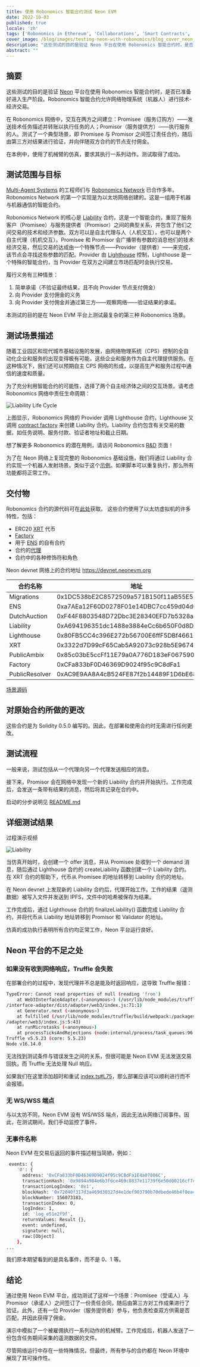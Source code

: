```yaml
---
title: 使用 Robonomics 智能合约测试 Neon EVM
date: 2022-10-03
published: true
locale: 'zh'
tags: ['Robonomics in Ethereum', 'Collaborations', 'Smart Contracts', 'Neon']
cover_image: /blog/images/testing-neon-with-robonomics/blog_cover_neon_multi-agent.jpg
description: "这些测试的目的是验证 Neon 平台在使用 Robonomics 智能合约时，是否已准备好进入生产阶段。Robonomics 智能合约允许网络物理系统（机器人）进行技术-经济交易。"
abstract: ""
---
```


## 摘要

这些测试的目的是验证 [Neon](https://neon-labs.org/) 平台在使用 Robonomics 智能合约时，是否已准备好进入生产阶段。Robonomics 智能合约允许网络物理系统（机器人）进行技术-经济交易。

在 Robonomics 网络中，交互在两方之间建立：Promisee（服务订购方）——发送技术任务描述并转账以执行任务的人；Promisor（服务提供方）——执行服务的人。测试了一个典型场景，即 Promisee 与 Promisor 之间签订责任合约，随后由第三方对结果进行验证，并向伴随双方合约的节点支付佣金。

在本例中，使用了机械臂的仿真，要求其执行一系列动作。测试取得了成功。

## 测试范围与目标

[Multi-Agent Systems](https://multi-agent.io/) 的工程师们与 [Robonomics Network](https://robonomics.network/) 已合作多年。Robonomics Network 的第一个实现是为以太坊网络创建的。这是一组用于机器与机器通信的智能合约。

Robonomics Network 的核心是 [Liability](https://github.com/airalab/robonomics_contracts/blob/master/contracts/robonomics/Liability.sol) 合约，这是一个智能合约，重现了服务客户（Promisee）与服务提供者（Promisor）之间的典型关系，并包含了他们之间交易的技术和经济参数。双方可以是自主代理与人（人机交互），也可以是两个自主代理（机机交互）。Promisee 和 Promisor 会广播带有参数的消息他们的技术经济交易，然后交易的达成由一个特殊节点——Provider（提供者）——来完成，该节点会寻找这些参数的匹配。Provider 由 [Lighthouse](https://github.com/airalab/robonomics_contracts/blob/master/contracts/robonomics/Lighthouse.sol) 控制，Lighthouse 是一个特殊的智能合约，当 Provider 在双方之间建立市场匹配时会执行交易。

履行义务有三种情景：

1. 简单承诺（不验证最终结果，且不向 Provider 节点支付佣金）
2. 向 Provider 支付佣金的义务
3. 向 Provider 支付佣金并通过第三方——观察网络——验证结果的承诺。

本测试的目的是在 Neon EVM 平台上测试最复杂的第三种 Robonomics 场景。

## 测试场景描述

随着工业园区和现代城市基础设施的发展，由网络物理系统（CPS）控制的全自动化企业和服务的出现变得极有可能，这些企业和服务作为自主代理提供服务。在这种情况下，我们还可以预期自主 CPS 网络的形成，以提高生产和服务过程中通信的速度和质量。

为了充分利用智能合约的可能性，选择了两个自主经济体之间的交互场景。请考虑 Robonomics 网络中责任生命周期：

![Liability Life Cycle](/blog/images/testing-neon-with-robonomics/step-by-step-3.jpg)

上图显示，Robonomics 网络的 Provider 调用 Lighthouse 合约，Lighthouse 又调用 [contract factory](https://github.com/airalab/robonomics_contracts/blob/master/contracts/robonomics/Factory.sol) 来创建 Liability 合约。Liability 合约包含有关交易的数据，如任务说明、服务付款、验证者地址和截止日期。

想了解更多 Robonomics 的潜在用例，请访问 Robonomics [R&D](https://wiki.robonomics.network/docs/en/r-and-d-based-on-robonomics-network/#launching-a-drone-under-the-control-of-a-decentralized-computer) 页面！

为了在 Neon 网络上复现完整的 Robonomics 基础设施，我们将通过 Liability 合约实现一个机器人发射场景。类似于这个[示例](https://wiki.robonomics.network/docs/en/kuka/)。如果脚本可以重复执行，那么所有功能都将正常工作。

## 交付物

Robonomics 合约的源代码可在[此处](https://github.com/airalab/robonomics_contracts)获取。
这些合约使用了以太坊虚拟机的许多特性，包括：

- ERC20 [XRT](https://github.com/airalab/robonomics_contracts/blob/master/contracts/robonomics/XRT.sol) 代币
- [Factory](https://github.com/airalab/robonomics_contracts/blob/master/contracts/robonomics/Factory.sol)
- 用于 [ENS](https://github.com/airalab/robonomics_contracts/blob/master/contracts/ens/ENS.sol) 的自有合约
- 合约的[代理](https://github.com/airalab/robonomics_contracts/blob/master/contracts/misc/SharedCode.sol)
- 合约中的各种修饰符和角色

Neon devnet 网络上的合约地址 https://devnet.neonevm.org

| 合约名称        | 地址                                        |
|----------------|---------------------------------------------|
| Migrations     | 0x1DC538bE2C8572509a571B150f11aB55E52EF12E  |
| ENS            | 0xa7AEa12F60D0278F01e14DBC7cc459d04d051406  |
| DutchAuction   | 0xF44F8803548D72Dbc3E28340EFD7b5328aa4F058  |
| Liability      | 0xA694196351dc1488e3884eCc6b650F0d8D55346a   |
| Lighthouse     | 0x80FB5CC4c396E272b56700E6ffF5DBf4661013A8  |
| XRT            | 0x3322d7D99cF65Cab5A92073c928b5E9674af3c29  |
| PublicAmbix    | 0x85c03bE5ccFf11E79a0A776D183eF067590549d1  |
| Factory        | 0xCFa833bF0D46369D9024f95c9C8dFa1            |E4a07806C |
| PublicResolver | 0xAC9E9AA8A4cB524FE87f2b14489F1D6bE68dc46e |

[场景源码](https://github.com/Multi-Agent-io/neon-kuka-demo)

## 对原始合约所做的更改

这些合约是为 Solidity 0.5.0 编写的。因此，在部署和使用合约时无需进行任何更改。

## 测试流程

一般来说，测试包括从一个代理向另一个代理发送相应的消息。

接下来，Promisor 会在网络中发现一个新的 Liability 合约并开始执行。工作完成后，会发送一条带有结果的消息，然后将其记录在合约中。

启动的分步说明见 [README.md](https://github.com/Multi-Agent-io/neon-kuka-demo/blob/main/README.md)

## 详细测试结果

过程演示视频

<YouTube id="https://youtu.be/fYJVF7KrNnI" posterQuality="max" />

![Liability](/blog/images/testing-neon-with-robonomics/liability.jpg)

当仿真开始时，会创建一个 offer 消息，并从 Promisee 处收到一个 demand 消息，随后通过 Lighthouse 合约的 createLiability 函数创建一个 Liability 合约。在 XRT 合约的帮助下，代币从 Promisee 的地址转移到 Liability 合约的地址。

在 Neon devnet 上发现新的 Liability 合约后，代理开始工作。工作的结果（遥测数据）被写入文件并发送到 IPFS，文件中的哈希被保存为结果。

工作完成后，通过 Lighthouse 合约的 finalizeLiability() 函数完成 Liability 合约，并将代币从 Liability 地址转移到 Promisor 和 Validator 的地址。

仿真的成功执行表明所有合约均正常工作，Neon 平台运行良好。

## Neon 平台的不足之处

### 如果没有收到网络响应，Truffle 会失败

在部署合约的过程中，发现代理并不总是能及时返回响应，这导致 Truffle 报错：

<RbCode>

```sh
TypeError: Cannot read properties of null (reading 'from')                                    
    at Web3InterfaceAdapter.(<anonymous>) (/usr/lib/node_modules/truffle/build/webpack:/packages
/interface-adapter/dist/adapter/web3/index.js:71:1)                                           
    at Generator.next (<anonymous>)                                                          
    at fulfilled (/usr/lib/node_modules/truffle/build/webpack:/packages/interface-adapter/dist
/adapter/web3/index.js:5:43)                                                                  
    at runMicrotasks (<anonymous>)
    at processTicksAndRejections (node:internal/process/task_queues:96:5)
Truffle v5.5.23 (core: 5.5.23)
Node v16.14.0
```
</RbCode>

无法找到测试条件与错误发生之间的关系，但很可能是 Neon EVM 无法发送交易回执，而 Truffle 无法处理 Null 响应。

如果我们在这里添加超时和重试 [index.ts#L75](https://github.com/trufflesuite/truffle/blob/develop/packages/interface-adapter/lib/adapter/web3/index.ts#L75)，那么部署应该可以顺利进行而不会报错。

### 无 WS/WSS 端点

与以太坊不同，Neon EVM 没有 WS/WSS 端点，因此无法从网络订阅事件。因此，在测试期间，我们手动监控了事件。

### 无事件名称

Neon EVM 在交易后返回的事件描述相当简陋，例如：

<RbCode>

```sh
 events: {
    '0': {
      address: '0xCFa833bF0D46369D9024f95c9C8dFa1E4a07806C',
      transactionHash: '0x9894a984e6b3f6ce469c8837e11739f6e50d00216cf7c5bc3d32da106a58d50a',
      transactionLogIndex: '0x1',
      blockHash: '0x72040f317d3a469d30327d4e1def903790b70dbede46b4f0ea4f28f30a679a80',
      blockNumber: 156073183,
      transactionIndex: 0,
      logIndex: 1,
      id: 'log_e51e2f9f',
      returnValues: Result {},
      event: undefined,
      signature: null,
      raw:[Object]
    },
...
```
</RbCode>

我们原本期望看到的是具名事件，而不是 0、1 等。

## 结论

通过使用 Neon EVM 平台，成功测试了这样一个场景：Promisee（受诺人）与 Promisor（承诺人）之间签订了一份责任合同，随后由第三方对工作成果进行了验证。此外，还有一位 Provider（服务提供者）参与，他负责检查双方供需是否匹配，并因此获得了佣金。

演示中模拟了一个被雇佣执行一系列动作的机械臂。工作完成后，机器人发送了一份包含任务期间采集的遥测数据的文件。

尽管网络运行中存在一些特殊情况，但最终，所有参与的合约都在 Neon 环境中展现了其可操作性。